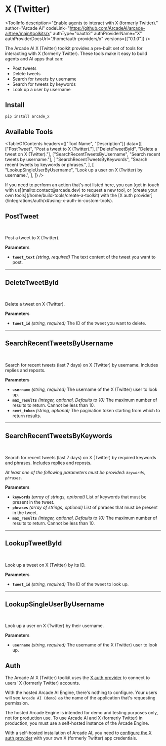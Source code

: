 # X (Twitter)


<ToolInfo
  description="Enable agents to interact with X (formerly Twitter)."
  author="Arcade AI"
  codeLink="https://github.com/ArcadeAI/arcade-ai/tree/main/toolkits/x"
  authType="oauth2"
  authProviderName="X"
  authProviderDocsUrl="/home/auth-providers/x"
  versions={["0.1.0"]}
/>

<Badges repo="arcadeai/arcade_x" />

The Arcade AI X (Twitter) toolkit provides a pre-built set of tools for interacting with X (formerly Twitter). These tools make it easy to build agents and AI apps that can:

- Post tweets
- Delete tweets
- Search for tweets by username
- Search for tweets by keywords
- Look up a user by username

## Install

```bash
pip install arcade_x
```

## Available Tools

<TableOfContents
  headers={["Tool Name", "Description"]}
  data={[
    ["PostTweet", "Post a tweet to X (Twitter)."],
    ["DeleteTweetById", "Delete a tweet on X (Twitter)."],
    ["SearchRecentTweetsByUsername", "Search recent tweets by username."],
    [
      "SearchRecentTweetsByKeywords",
      "Search recent tweets by keywords or phrases.",
    ],
    [
      "LookupSingleUserByUsername",
      "Look up a user on X (Twitter) by username.",
    ],
  ]}
/>

<Tip>
  If you need to perform an action that's not listed here, you can [get in touch
  with us](mailto:contact@arcade.dev) to request a new tool, or [create your
  own tools](/home/build-tools/create-a-toolkit) with the [X auth
  provider](/integrations/auth/x#using-x-auth-in-custom-tools).
</Tip>

## PostTweet

<br />
<TabbedCodeBlock
  tabs={[
    {
      label: "Call the Tool with User Authorization",
      content: {
        Python: [
          "/examples/integrations/toolkits/x/post_tweet_example_call_tool.py",
        ],
        JavaScript: ["Coming Soon"],
      },
    },
    {
      label: "Execute the Tool with OpenAI",
      content: {
        Python: [
          "/examples/integrations/toolkits/x/post_tweet_example_llm_oai.py",
        ],
        JavaScript: ["Coming Soon"],
      },
    },
  ]}
/>

Post a tweet to X (Twitter).

**Parameters**

- **`tweet_text`** _(string, required)_ The text content of the tweet you want to post.

---

## DeleteTweetById

<br />
<TabbedCodeBlock
  tabs={[
    {
      label: "Call the Tool with User Authorization",
      content: {
        Python: [
          "/examples/integrations/toolkits/x/delete_tweet_by_id_example_call_tool.py",
        ],
        JavaScript: ["Coming Soon"],
      },
    },
    {
      label: "Execute the Tool with OpenAI",
      content: {
        Python: [
          "/examples/integrations/toolkits/x/delete_tweet_by_id_example_llm_oai.py",
        ],
        JavaScript: ["Coming Soon"],
      },
    },
  ]}
/>

Delete a tweet on X (Twitter).

**Parameters**

- **`tweet_id`** _(string, required)_ The ID of the tweet you want to delete.

---

## SearchRecentTweetsByUsername

<br />
<TabbedCodeBlock
  tabs={[
    {
      label: "Call the Tool with User Authorization",
      content: {
        Python: [
          "/examples/integrations/toolkits/x/search_recent_tweets_by_username_example_call_tool.py",
        ],
        JavaScript: ["Coming Soon"],
      },
    },
    {
      label: "Execute the Tool with OpenAI",
      content: {
        Python: [
          "/examples/integrations/toolkits/x/search_recent_tweets_by_username_example_llm_oai.py",
        ],
        JavaScript: ["Coming Soon"],
      },
    },
  ]}
/>

Search for recent tweets (last 7 days) on X (Twitter) by username. Includes replies and reposts.

**Parameters**

- **`username`** _(string, required)_ The username of the X (Twitter) user to look up.
- **`max_results`** _(integer, optional, Defaults to 10)_ The maximum number of results to return. Cannot be less than 10.
- **`next_token`** _(string, optional)_ The pagination token starting from which to return results.

---

## SearchRecentTweetsByKeywords

<br />
<TabbedCodeBlock
  tabs={[
    {
      label: "Call the Tool with User Authorization",
      content: {
        Python: [
          "/examples/integrations/toolkits/x/search_recent_tweets_by_keywords_example_call_tool.py",
        ],
        JavaScript: ["Coming Soon"],
      },
    },
    {
      label: "Execute the Tool with OpenAI",
      content: {
        Python: [
          "/examples/integrations/toolkits/x/search_recent_tweets_by_keywords_example_llm_oai.py",
        ],
        JavaScript: ["Coming Soon"],
      },
    },
  ]}
/>

Search for recent tweets (last 7 days) on X (Twitter) by required keywords and phrases. Includes replies and reposts.

_At least one of the following parameters must be provided: `keywords`, `phrases`._

**Parameters**

- **`keywords`** _(array of strings, optional)_ List of keywords that must be present in the tweet.
- **`phrases`** _(array of strings, optional)_ List of phrases that must be present in the tweet.
- **`max_results`** _(integer, optional, Defaults to 10)_ The maximum number of results to return. Cannot be less than 10.

---

## LookupTweetById

<br />
<TabbedCodeBlock
  tabs={[
    {
      label: "Call the Tool with User Authorization",
      content: {
        Python: [
          "/examples/integrations/toolkits/x/lookup_tweet_by_id_example_call_tool.py",
        ],
        JavaScript: ["Coming Soon"],
      },
    },
    {
      label: "Execute the Tool with OpenAI",
      content: {
        Python: [
          "/examples/integrations/toolkits/x/lookup_tweet_by_id_example_llm_oai.py",
        ],
        JavaScript: ["Coming Soon"],
      },
    },
  ]}
/>

Look up a tweet on X (Twitter) by its ID.

**Parameters**

- **`tweet_id`** _(string, required)_ The ID of the tweet to look up.

---

## LookupSingleUserByUsername

<br />
<TabbedCodeBlock
  tabs={[
    {
      label: "Call the Tool with User Authorization",
      content: {
        Python: [
          "/examples/integrations/toolkits/x/lookup_single_user_by_username_example_call_tool.py",
        ],
        JavaScript: ["Coming Soon"],
      },
    },
    {
      label: "Execute the Tool with OpenAI",
      content: {
        Python: [
          "/examples/integrations/toolkits/x/lookup_single_user_by_username_example_llm_oai.py",
        ],
        JavaScript: ["Coming Soon"],
      },
    },
  ]}
/>

Look up a user on X (Twitter) by their username.

**Parameters**

- **`username`** _(string, required)_ The username of the X (Twitter) user to look up.

## Auth

The Arcade AI X (Twitter) toolkit uses the [X auth provider](/integrations/auth/x) to connect to users' X (formerly Twitter) accounts.

With the hosted Arcade AI Engine, there's nothing to configure. Your users will see `Arcade AI (demo)` as the name of the application that's requesting permission.

<Warning type="warning" emoji="⚠️">
  The hosted Arcade Engine is intended for demo and testing purposes only, not
  for production use. To use Arcade AI and X (formerly Twitter) in production,
  you must use a self-hosted instance of the Arcade Engine.
</Warning>

With a self-hosted installation of Arcade AI, you need to [configure the X auth provider](/integrations/auth/x#configuring-x-auth) with your own X (formerly Twitter) app credentials.
